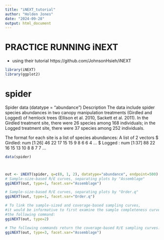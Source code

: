 ```yaml
---
title: "iNEXT_tutorial"
author: "Holden Jones"
date: "2024-09-28"
output: html_document
---
```


# PRACTICE RUNNING iNEXT
- using their tutorial
https://github.com/JohnsonHsieh/iNEXT
```r
library(iNEXT)
library(ggplot2)
```

# spider
Spider data (datatype = "abundance")
Description
The data include spider species abundances in two canopy manipulation treatments 
(Girdled and Logged) of hemlock trees (Ellison et al. 2010, Sackett et al. 2011). 
In the Girdled treatment site, there were 26 species among 168 individuals; 
in the Logged treatment site, there were 37 species among 252 individuals.

The format for each site is a list of species abundances:
A list of 2 vectors
$ Girdled: num [1:26] 46 22 17 15 15 9 8 6 6 4 ...
$ Logged : num [1:37] 88 22 16 15 13 10 8 8 7 7 ...
```r
data(spider)



out <- iNEXT(spider, q=c(0, 1, 2), datatype="abundance", endpoint=500)
# Sample-size-based R/E curves, separating plots by "Assemblage"
ggiNEXT(out, type=1, facet.var="Assemblage")

# Sample-size-based R/E curves, separating plots by "Order.q"
ggiNEXT(out, type=1, facet.var="Order.q")

# To link the sample-sized and coverage-based sampling curves, 
#it would be informative to first examine the sample completeness curve using 
#the following command:
ggiNEXT(out, type=2)

# The following commands return the coverage-based R/E sampling curves. The argument facet.var=“Assemblage” in the ggiNEXT() function creates a separate plot for each site, as shown below:
ggiNEXT(out, type=3, facet.var="Assemblage")
```








